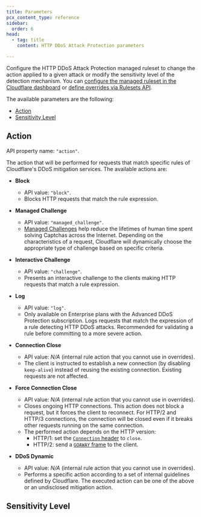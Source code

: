```yaml
---
title: Parameters
pcx_content_type: reference
sidebar:
  order: 6
head:
  - tag: title
    content: HTTP DDoS Attack Protection parameters

---
```



Configure the HTTP DDoS Attack Protection managed ruleset to change the action applied to a given attack or modify the sensitivity level of the detection mechanism. You can [configure the managed ruleset in the Cloudflare dashboard](/ddos-protection/managed-rulesets/http/configure-dashboard/) or [define overrides via Rulesets API](/ddos-protection/managed-rulesets/http/configure-api/).

The available parameters are the following:

- [Action](#action)
- [Sensitivity Level](#sensitivity-level)

## Action

API property name: `"action"`.

The action that will be performed for requests that match specific rules of Cloudflare's DDoS mitigation services. The available actions are:

- **Block**
  - API value: `"block"`.
  - Blocks HTTP requests that match the rule expression.

- **Managed Challenge**
  - API value: `"managed_challenge"`.
  - [Managed Challenges](/fundamentals/security/cloudflare-challenges/#managed-challenge-recommended) help reduce the lifetimes of human time spent solving Captchas across the Internet. Depending on the characteristics of a request, Cloudflare will dynamically choose the appropriate type of challenge based on specific criteria.

- **Interactive Challenge**
  - API value: `"challenge"`.
  - Presents an interactive challenge to the clients making HTTP requests that match a rule expression.

- **Log**
  - API value: `"log"`.
  - Only available on Enterprise plans with the Advanced DDoS Protection subscription. Logs requests that match the expression of a rule detecting HTTP DDoS attacks. Recommended for validating a rule before committing to a more severe action.

- **Connection Close**
  - API value: _N/A_ (internal rule action that you cannot use in overrides).
  - The client is instructed to establish a new connection (by disabling `keep-alive`) instead of reusing the existing connection. Existing requests are not affected.

- **Force Connection Close**
  - API value: _N/A_ (internal rule action that you cannot use in overrides).
  - Closes ongoing HTTP connections. This action does not block a request, but it forces the client to reconnect. For HTTP/2 and HTTP/3 connections, the connection will be closed even if it breaks other requests running on the same connection.
  - The performed action depends on the HTTP version:
    - HTTP/1: set the [`Connection` header](https://developer.mozilla.org/en-US/docs/Web/HTTP/Headers/Connection#directives) to `close`.
    - HTTP/2: send a [`GOAWAY` frame](https://datatracker.ietf.org/doc/html/rfc7540#section-6.8) to the client.

- **DDoS Dynamic**
  - API value: _N/A_ (internal rule action that you cannot use in overrides).
  - Performs a specific action according to a set of internal guidelines defined by Cloudflare. The executed action can be one of the above or an undisclosed mitigation action.

## Sensitivity Level

<Render file="managed-rulesets/sensitivity-level-reference" />
